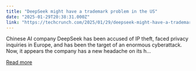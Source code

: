 ```yaml
---
title: "DeepSeek might have a trademark problem in the US"
date: "2025-01-29T20:38:31.000Z"
link: "https://techcrunch.com/2025/01/29/deepseek-might-have-a-trademark-problem-in-the-u-s/"
---
```


Chinese AI company DeepSeek has been accused of IP theft, faced privacy inquiries in Europe, and has been the target of an enormous cyberattack. Now, it appears the company has a new headache on its h...

[Read more](https://techcrunch.com/2025/01/29/deepseek-might-have-a-trademark-problem-in-the-u-s/)
